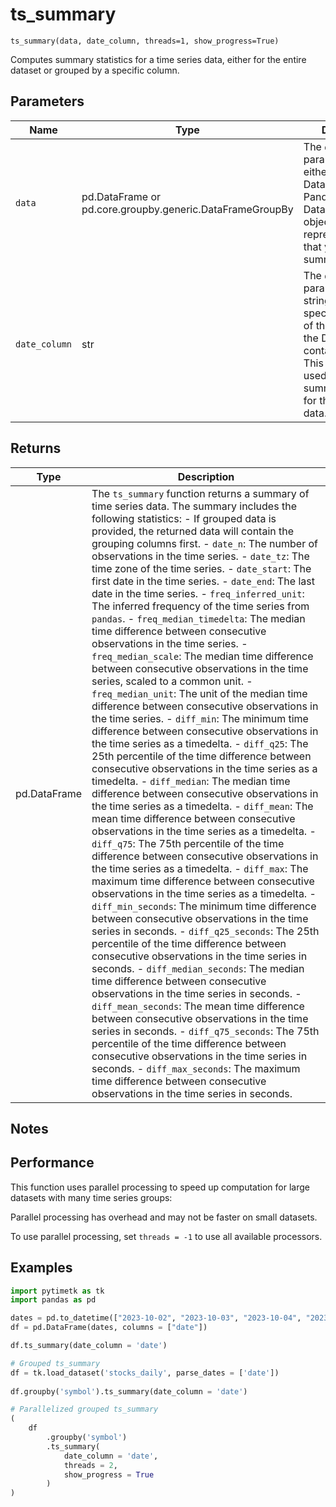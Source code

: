 # ts_summary { #pytimetk.ts_summary }

`ts_summary(data, date_column, threads=1, show_progress=True)`

Computes summary statistics for a time series data, either for the entire 
dataset or grouped by a specific column.

## Parameters

| Name          | Type                                                     | Description                                                                                                                                                                                                | Default    |
|---------------|----------------------------------------------------------|------------------------------------------------------------------------------------------------------------------------------------------------------------------------------------------------------------|------------|
| `data`        | pd.DataFrame or pd.core.groupby.generic.DataFrameGroupBy | The `data` parameter can be either a Pandas DataFrame or a Pandas  DataFrameGroupBy object. It represents the data that you want to  summarize.                                                            | _required_ |
| `date_column` | str                                                      | The `date_column` parameter is a string that specifies the name of the  column in the DataFrame that contains the dates. This column will be  used to compute summary statistics for the time series data. | _required_ |

## Returns

| Type         | Description                                                                                                                                                                                                                                                                                                                                                                                                                                                                                                                                                                                                                                                                                                                                                                                                                                                                                                                                                                                                                                                                                                                                                                                                                                                                                                                                                                                                                                                                                                                                                                                                                                                                                                                                                                                                                                                                                                                                                                                                                                                                                                                                                                                                                                                                                                                                                                                                                                                                                                                                                                                                                                                                                                                       |
|--------------|-----------------------------------------------------------------------------------------------------------------------------------------------------------------------------------------------------------------------------------------------------------------------------------------------------------------------------------------------------------------------------------------------------------------------------------------------------------------------------------------------------------------------------------------------------------------------------------------------------------------------------------------------------------------------------------------------------------------------------------------------------------------------------------------------------------------------------------------------------------------------------------------------------------------------------------------------------------------------------------------------------------------------------------------------------------------------------------------------------------------------------------------------------------------------------------------------------------------------------------------------------------------------------------------------------------------------------------------------------------------------------------------------------------------------------------------------------------------------------------------------------------------------------------------------------------------------------------------------------------------------------------------------------------------------------------------------------------------------------------------------------------------------------------------------------------------------------------------------------------------------------------------------------------------------------------------------------------------------------------------------------------------------------------------------------------------------------------------------------------------------------------------------------------------------------------------------------------------------------------------------------------------------------------------------------------------------------------------------------------------------------------------------------------------------------------------------------------------------------------------------------------------------------------------------------------------------------------------------------------------------------------------------------------------------------------------------------------------------------------|
| pd.DataFrame | The `ts_summary` function returns a summary of time series data. The  summary includes the following statistics: - If grouped data is provided, the returned data will contain the    grouping columns first. - `date_n`: The number of observations in the time series. - `date_tz`: The time zone of the time series. - `date_start`: The first date in the time series. - `date_end`: The last date in the time series. - `freq_inferred_unit`: The inferred frequency of the time series from                         `pandas`. - `freq_median_timedelta`: The median time difference between                             consecutive observations in the time series. - `freq_median_scale`: The median time difference between consecutive                         observations in the time series, scaled to a                        common unit. - `freq_median_unit`: The unit of the median time difference between                        consecutive observations in the time series. - `diff_min`: The minimum time difference between consecutive                observations in the time series as a timedelta. - `diff_q25`: The 25th percentile of the time difference between                consecutive observations in the time series as a timedelta. - `diff_median`: The median time difference between consecutive                   observations in the time series as a timedelta. - `diff_mean`: The mean time difference between consecutive observations                 in the time series as a timedelta. - `diff_q75`: The 75th percentile of the time difference between                consecutive observations in the time series as a timedelta. - `diff_max`: The maximum time difference between consecutive                observations in the time series as a timedelta. - `diff_min_seconds`: The minimum time difference between consecutive                        observations in the time series in seconds. - `diff_q25_seconds`: The 25th percentile of the time difference between                        consecutive observations in the time series in                        seconds. - `diff_median_seconds`: The median time difference between consecutive                           observations in the time series in seconds. - `diff_mean_seconds`: The mean time difference between consecutive                         observations in the time series in seconds. - `diff_q75_seconds`: The 75th percentile of the time difference between                        consecutive observations in the time series in seconds. - `diff_max_seconds`: The maximum time difference between consecutive                        observations in the time series in seconds. |

## Notes

## Performance

This function uses parallel processing to speed up computation for large 
datasets with many time series groups: 

Parallel processing has overhead and may not be faster on small datasets.

To use parallel processing, set `threads = -1` to use all available processors.

## Examples

```python
import pytimetk as tk
import pandas as pd

dates = pd.to_datetime(["2023-10-02", "2023-10-03", "2023-10-04", "2023-10-05", "2023-10-06", "2023-10-09", "2023-10-10"]) 
df = pd.DataFrame(dates, columns = ["date"])

df.ts_summary(date_column = 'date')
```

```python
# Grouped ts_summary
df = tk.load_dataset('stocks_daily', parse_dates = ['date'])
 
df.groupby('symbol').ts_summary(date_column = 'date') 
```

```python
# Parallelized grouped ts_summary 
(
    df 
        .groupby('symbol') 
        .ts_summary(
            date_column = 'date', 
            threads = 2, 
            show_progress = True
        ) 
)
```